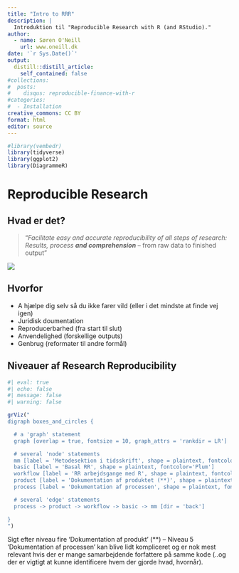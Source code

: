 ```yaml
---
title: "Intro to RRR"
description: |
  Introduktion til "Reproducible Research with R (and RStudio)."
author:
  - name: Søren O'Neill
    url: www.oneill.dk
date: '`r Sys.Date()`'
output:
  distill::distill_article:
    self_contained: false
#collections:
#  posts:
#    disqus: reproducible-finance-with-r
#categories:
#  - Installation
creative_commons: CC BY
format: html
editor: source
---
```


```r
#library(vembedr)
library(tidyverse)
library(ggplot2)
library(DiagrammeR)
```


# Reproducible Research

<!-- -->

## Hvad er det?

> "_Facilitate easy and accurate reproducibility of all steps of research: Results, process **and comprehension**_ -- from raw data to finished output"

![](gfx/RR_book.jpeg)

## Hvorfor

- A hjælpe dig selv så du ikke farer vild (eller i det mindste at finde vej igen)
- Juridisk doumentation 
- Reproducerbarhed (fra start til slut)
- Anvendelighed (forskellige outputs)
- Genbrug (reformater til andre formål)

## Niveauer af Research Reproducibility

```r
#| eval: true
#| echo: false
#| message: false
#| warning: false

grViz("
digraph boxes_and_circles {

  # a 'graph' statement
  graph [overlap = true, fontsize = 10, graph_attrs = 'rankdir = LR']

  # several 'node' statements
  mm [label = 'Metodesektion i tidsskrift', shape = plaintext, fontcolor='Plum']
  basic [label = 'Basal RR', shape = plaintext, fontcolor='Plum']
  workflow [label = 'RR arbejdsgange med R', shape = plaintext, fontcolor='MediumOrchid']
  product [label = 'Dokumentation af produktet (**)', shape = plaintext, fontcolor='DarkViolet']
  process [label = 'Dokumentation af processen', shape = plaintext, fontcolor='Indigo']

  # several 'edge' statements
  process -> product -> workflow -> basic -> mm [dir = 'back']

}
")

```

Sigt efter niveau fire 'Dokumentation af produkt' (**) -- Niveau 5 'Dokumentation af processen' kan blive lidt kompliceret og er nok mest relevant hvis der er mange samarbejdende forfattere på samme kode (..og der er vigtigt at kunne identificere hvem der gjorde hvad, hvornår).
    
<script src="https://giscus.app/client.js"
        data-repo="sorenoneill/r4phd"
        data-repo-id="R_kgDOJ9etDQ"
        data-category="Announcements"
        data-category-id="DIC_kwDOJ9etDc4CYApF"
        data-mapping="pathname"
        data-strict="0"
        data-reactions-enabled="0"
        data-emit-metadata="0"
        data-input-position="bottom"
        data-theme="cobalt"
        data-lang="en"
        crossorigin="anonymous"
        async>
</script>
